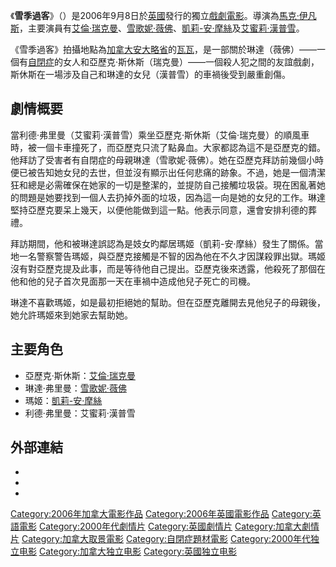 {{noteTA|G1=Movie
|1=zh-hans:雪季过客;zh-hant:雪季過客;zh-hk:雪花糕療情}}
《'''雪季過客'''》（{{lang-en|''Snow Cake''}}）是2006年9月8日於[[英國|英國]]發行的獨立[[戲劇電影|戲劇電影]]。導演為[[馬克·伊凡斯|馬克·伊凡斯]]，主要演員有[[艾倫·瑞克曼|艾倫·瑞克曼]]、[[雪歌妮·薇佛|雪歌妮·薇佛]]、[[凱莉-安·摩絲|凱莉-安·摩絲]]及[[艾蜜莉·漢普雪|艾蜜莉·漢普雪]]。

《雪季過客》拍攝地點為[[加拿大|加拿大]][[安大略省|安大略省]]的[[瓦瓦|瓦瓦]]，是一部關於琳達（薇佛）——一個有[[自閉症|自閉症]]的女人和亞歷克·斯休斯（瑞克曼）——一個殺人犯之間的友誼戲劇，斯休斯在一場涉及自己和琳達的女兒（漢普雪）的車禍後受到嚴重創傷。

==劇情概要==
當利德·弗里曼（艾蜜莉·漢普雪）乘坐亞歷克·斯休斯（艾倫·瑞克曼）的順風車時，被一個卡車撞死了，而亞歷克只流了點鼻血。大家都認為這不是亞歷克的錯。他拜訪了受害者有自閉症的母親琳達（雪歌妮·薇佛）。她在亞歷克拜訪前幾個小時便已被告知她女兒的去世，但並沒有顯示出任何悲痛的跡象。不過，她是一個清潔狂和總是必需確保在她家的一切是整潔的，並提防自己接觸垃圾袋。現在困亂著她的問題是她要找到一個人去扔掉外面的垃圾，因為這一向是她的女兒的工作。琳達堅持亞歷克要呆上幾天，以便他能做到這一點。他表示同意，還會安排利德的葬禮。

拜訪期間，他和被琳達誤認為是妓女旳鄰居瑪姬（凱莉-安·摩絲）發生了關係。當地一名警察警告瑪姬，與亞歷克接觸是不智的因為他在不久才因謀殺罪出獄。瑪姬沒有對亞歷克提及此事，而是等待他自己提出。亞歷克後來透露，他殺死了那個在他和他的兒子首次見面那一天在車禍中造成他兒子死亡的司機。

琳達不喜歡瑪姬，如是最初拒絕她的幫助。但在亞歷克離開去見他兒子的母親後，她允許瑪姬來到她家去幫助她。

==主要角色==
*亞歷克·斯休斯：[[艾倫·瑞克曼|艾倫·瑞克曼]]
*琳達·弗里曼：[[雪歌妮·薇佛|雪歌妮·薇佛]]
*瑪姬：[[凱莉-安·摩絲|凱莉-安·摩絲]]
*利德·弗里曼：艾蜜莉·漢普雪

==外部連結==
* {{mojo title|id=snowcake}}
* {{rottentomatoes|snow_cake}}
* {{imdb title|id=0448124|title=Snow Cake}}

{{DEFAULTSORT:Snow Cake}}
[[Category:2006年加拿大電影作品|Category:2006年加拿大電影作品]]
[[Category:2006年英國電影作品|Category:2006年英國電影作品]]
[[Category:英語電影|Category:英語電影]]
[[Category:2000年代劇情片|Category:2000年代劇情片]]
[[Category:英國劇情片|Category:英國劇情片]]
[[Category:加拿大劇情片|Category:加拿大劇情片]]
[[Category:加拿大取景電影|Category:加拿大取景電影]]
[[Category:自閉症題材電影|Category:自閉症題材電影]]
[[Category:2000年代独立电影|Category:2000年代独立电影]]
[[Category:加拿大独立电影|Category:加拿大独立电影]]
[[Category:英國独立电影|Category:英國独立电影]]
